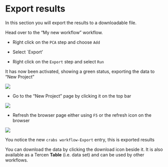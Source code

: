 # Export results
In this section you will export the results to a downloadable file. 

Head over to the "My new workflow" workflow.

* Right click on the `PCA` step and choose `Add`

* Select `Export'

* Right click on the `Export` step and select `Run`

It has now been activated, showing a green status, exporting the data to "New Project" 

![](images/workflow_with_export_run.png)

* Go to the "New Project" page by clicking it on the top bar

![](images/my_project_before_refresh.png)

* Refresh the browser page either using `F5` or the refresh icon on the browser

![](images/my_project_after_refresh.png)

You notice the new `crabs workflow-Export` entry, this is exported results

You can download the data by clicking the download icon beside it. It is also available as a Tercen **Table** (i.e. data set) and can be used by other workflows.
